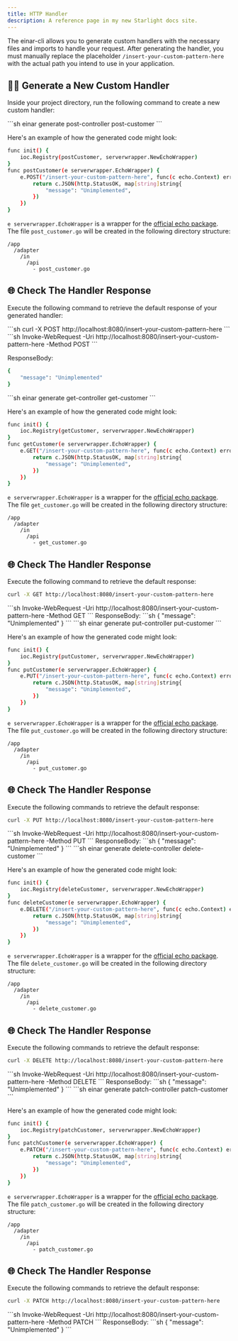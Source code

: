 ```yaml
---
title: HTTP Handler
description: A reference page in my new Starlight docs site.
---
```


The einar-cli allows you to generate custom handlers with the necessary files and imports to handle your request. After generating the handler, you must manually replace the placeholder `/insert-your-custom-pattern-here` with the actual path you intend to use in your application.

## 👨‍💻 Generate a New Custom Handler

Inside your project directory, run the following command to create a new custom handler:
<Tabs>

  <TabItem label="POST">
```sh
einar generate post-controller post-customer
```

Here's an example of how the generated code might look:
```sh
func init() {
	ioc.Registry(postCustomer, serverwrapper.NewEchoWrapper)
}
func postCustomer(e serverwrapper.EchoWrapper) {
	e.POST("/insert-your-custom-pattern-here", func(c echo.Context) error {
		return c.JSON(http.StatusOK, map[string]string{
			"message": "Unimplemented",
		})
	})
}
```
`e serverwrapper.EchoWrapper` is a wrapper for the [official echo package](https://echo.labstack.com/). The file `post_customer.go` will be created in the following directory structure:
```
/app
  /adapter
    /in
      /api
        - post_customer.go  
```

## 🌐 Check The Handler Response
Execute the following command to retrieve the default response of your generated handler:

<Tabs>
  <TabItem label="CURL">
```sh
curl -X POST http://localhost:8080/insert-your-custom-pattern-here
```
  </TabItem>

  <TabItem label="Windows PowerShell">
```sh
Invoke-WebRequest -Uri http://localhost:8080/insert-your-custom-pattern-here -Method POST
```
  </TabItem>
</Tabs>

ResponseBody:
```sh
{
    "message": "Unimplemented"
}
```
  </TabItem>

  <TabItem label="GET">
```sh
einar generate get-controller get-customer
```

Here's an example of how the generated code might look:
```sh
func init() {
	ioc.Registry(getCustomer, serverwrapper.NewEchoWrapper)
}
func getCustomer(e serverwrapper.EchoWrapper) {
	e.GET("/insert-your-custom-pattern-here", func(c echo.Context) error {
		return c.JSON(http.StatusOK, map[string]string{
			"message": "Unimplemented",
		})
	})
}
```
`e serverwrapper.EchoWrapper` is a wrapper for the [official echo package](https://echo.labstack.com/). The file `get_customer.go` will be created in the following directory structure:
```
/app
  /adapter
    /in
      /api
        - get_customer.go  
```
## 🌐 Check The Handler Response
Execute the following command to retrieve the default response:
<Tabs>
  <TabItem label="CURL">
```sh
curl -X GET http://localhost:8080/insert-your-custom-pattern-here
```
  </TabItem>

  <TabItem label="Windows PowerShell">
```sh
Invoke-WebRequest -Uri http://localhost:8080/insert-your-custom-pattern-here -Method GET
```
  </TabItem>
</Tabs>
ResponseBody:
```sh
{
    "message": "Unimplemented"
}
```
  </TabItem>

  <TabItem label="PUT">
```sh
einar generate put-controller put-customer
```

Here's an example of how the generated code might look:
```sh
func init() {
	ioc.Registry(putCustomer, serverwrapper.NewEchoWrapper)
}
func putCustomer(e serverwrapper.EchoWrapper) {
	e.PUT("/insert-your-custom-pattern-here", func(c echo.Context) error {
		return c.JSON(http.StatusOK, map[string]string{
			"message": "Unimplemented",
		})
	})
}
```
`e serverwrapper.EchoWrapper` is a wrapper for the [official echo package](https://echo.labstack.com/). The file `put_customer.go` will be created in the following directory structure:
```
/app
  /adapter
    /in
      /api
        - put_customer.go  
```
## 🌐 Check The Handler Response
Execute the following commands to retrieve the default response:
<Tabs>
  <TabItem label="CURL">
```sh
curl -X PUT http://localhost:8080/insert-your-custom-pattern-here
```
  </TabItem>

  <TabItem label="Windows PowerShell">
```sh
Invoke-WebRequest -Uri http://localhost:8080/insert-your-custom-pattern-here -Method PUT
```
  </TabItem>
</Tabs>
ResponseBody:
```sh
{
    "message": "Unimplemented"
}
```
  </TabItem>

  <TabItem label="DELETE">
```sh
einar generate delete-controller delete-customer
```

Here's an example of how the generated code might look:
```sh
func init() {
	ioc.Registry(deleteCustomer, serverwrapper.NewEchoWrapper)
}
func deleteCustomer(e serverwrapper.EchoWrapper) {
	e.DELETE("/insert-your-custom-pattern-here", func(c echo.Context) error {
		return c.JSON(http.StatusOK, map[string]string{
			"message": "Unimplemented",
		})
	})
}
```
`e serverwrapper.EchoWrapper` is a wrapper for the [official echo package](https://echo.labstack.com/). The file `delete_customer.go` will be created in the following directory structure:
```
/app
  /adapter
    /in
      /api
        - delete_customer.go  
```
## 🌐 Check The Handler Response
Execute the following commands to retrieve the default response:
<Tabs>
  <TabItem label="CURL">
```sh
curl -X DELETE http://localhost:8080/insert-your-custom-pattern-here
```
  </TabItem>

  <TabItem label="Windows PowerShell">
```sh
Invoke-WebRequest -Uri http://localhost:8080/insert-your-custom-pattern-here -Method DELETE
```
  </TabItem>
</Tabs>
ResponseBody:
```sh
{
    "message": "Unimplemented"
}
```
  </TabItem>

  <TabItem label="PATCH">
```sh
einar generate patch-controller patch-customer
```

Here's an example of how the generated code might look:
```sh
func init() {
	ioc.Registry(patchCustomer, serverwrapper.NewEchoWrapper)
}
func patchCustomer(e serverwrapper.EchoWrapper) {
	e.PATCH("/insert-your-custom-pattern-here", func(c echo.Context) error {
		return c.JSON(http.StatusOK, map[string]string{
			"message": "Unimplemented",
		})
	})
}
```
`e serverwrapper.EchoWrapper` is a wrapper for the [official echo package](https://echo.labstack.com/). The file `patch_customer.go` will be created in the following directory structure:
```
/app
  /adapter
    /in
      /api
        - patch_customer.go  
```
## 🌐 Check The Handler Response
Execute the following commands to retrieve the default response:
<Tabs>
  <TabItem label="CURL">
```sh
curl -X PATCH http://localhost:8080/insert-your-custom-pattern-here
```
  </TabItem>

  <TabItem label="Windows PowerShell">
```sh
Invoke-WebRequest -Uri http://localhost:8080/insert-your-custom-pattern-here -Method PATCH
```
  </TabItem>
</Tabs>
ResponseBody:
```sh
{
    "message": "Unimplemented"
}
```
  </TabItem>

</Tabs>
